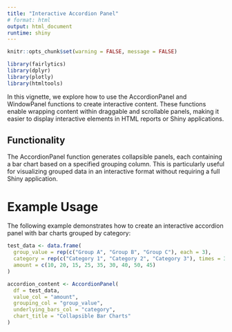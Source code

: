 ```yaml
---
title: "Interactive Accordion Panel"
# format: html
output: html_document
runtime: shiny
---
```


```r
knitr::opts_chunk$set(warning = FALSE, message = FALSE) 
```

```r

library(fairlytics)
library(dplyr)
library(plotly)
library(htmltools)

```

In this vignette, we explore how to use the AccordionPanel and WindowPanel functions to create interactive content. These functions enable wrapping content within draggable and scrollable panels, making it easier to display interactive elements in HTML reports or Shiny applications.


## Functionality

The AccordionPanel function generates collapsible panels, each containing a bar chart based on a specified grouping column. This is particularly useful for visualizing grouped data in an interactive format without requiring a full Shiny application.


# Example Usage
The following example demonstrates how to create an interactive accordion panel with bar charts grouped by category:

```r

test_data <- data.frame(
  group_value = rep(c("Group A", "Group B", "Group C"), each = 3),
  category = rep(c("Category 1", "Category 2", "Category 3"), times = 3),
  amount = c(10, 20, 15, 25, 35, 30, 40, 50, 45)
)

accordion_content <- AccordionPanel(
  df = test_data,
  value_col = "amount",
  grouping_col = "group_value",
  underlying_bars_col = "category",
  chart_title = "Collapsible Bar Charts"
)

```


